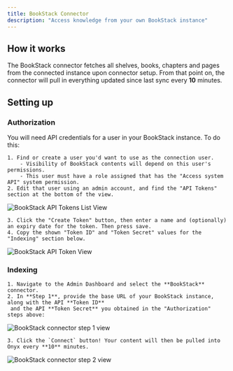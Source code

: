 ```yaml
---
title: BookStack Connector
description: "Access knowledge from your own BookStack instance"
---
```


## How it works

The BookStack connector fetches all shelves, books, chapters and pages from the connected instance
upon connector setup. From that point on, the connector will pull in everything updated since last sync every **10** minutes.

## Setting up

### Authorization

You will need API credentials for a user in your BookStack instance. To do this:

    1. Find or create a user you'd want to use as the connection user.
        - Visibility of BookStack contents will depend on this user's permissions.
        - This user must have a role assigned that has the "Access system API" system permission.
    2. Edit that user using an admin account, and find the "API Tokens" section at the bottom of the view.

![BookStack API Tokens List View](/assets/images/connectors/bookstack/BookstackApiTokenList.png)

    3. Click the "Create Token" button, then enter a name and (optionally) an expiry date for the token. Then press save.
    4. Copy the shown "Token ID" and "Token Secret" values for the "Indexing" section below.

![BookStack API Token View](/assets/images/connectors/bookstack/BookstackApiToken.png)

### Indexing

    1. Navigate to the Admin Dashboard and select the **BookStack** connector.
    2. In **Step 1**, provide the base URL of your BookStack instance, along with the API **Token ID**
     and the API **Token Secret** you obtained in the "Authorization" steps above:

![BookStack connector step 1 view](/assets/images/connectors/bookstack/BookstackAuth.png)

    3. Click the `Connect` button! Your content will then be pulled into Onyx every **10** minutes.

![BookStack connector step 2 view](/assets/images/connectors/bookstack/BookstackIndex.png)
